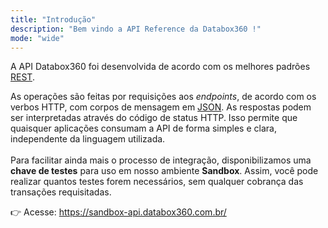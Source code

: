 ```yaml
---
title: "Introdução"
description: "Bem vindo a API Reference da Databox360 !"
mode: "wide"
---
```


A API Databox360 foi desenvolvida de acordo com os melhores padrões [REST](https://en.wikipedia.org/wiki/REST).

As operações são feitas por requisições aos _endpoints_, de acordo com os verbos HTTP, com corpos de mensagem em  [JSON](https://www.json.org/json-en.html). As respostas podem ser interpretadas através do código de status HTTP. Isso permite que quaisquer aplicações consumam a API de forma simples e clara, independente da linguagem utilizada.\
\
Para facilitar ainda mais o processo de integração, disponibilizamos uma **chave de testes** para uso em nosso ambiente **Sandbox**. Assim, você pode realizar quantos testes forem necessários, sem qualquer  cobrança das transações requisitadas.

👉 Acesse: https://sandbox-api.databox360.com.br/
